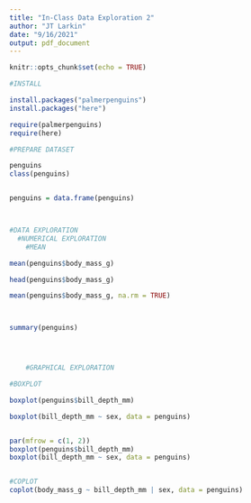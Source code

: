 ```yaml
---
title: "In-Class Data Exploration 2"
author: "JT Larkin"
date: "9/16/2021"
output: pdf_document
---
```


```r
knitr::opts_chunk$set(echo = TRUE)
```

```r
#INSTALL

install.packages("palmerpenguins")
install.packages("here")

require(palmerpenguins)
require(here)

#PREPARE DATASET

penguins
class(penguins)


penguins = data.frame(penguins)



#DATA EXPLORATION
  #NUMERICAL EXPLORATION
    #MEAN

mean(penguins$body_mass_g)

head(penguins$body_mass_g)

mean(penguins$body_mass_g, na.rm = TRUE)



summary(penguins)




    #GRAPHICAL EXPLORATION

#BOXPLOT

boxplot(penguins$bill_depth_mm)

boxplot(bill_depth_mm ~ sex, data = penguins)


par(mfrow = c(1, 2))
boxplot(penguins$bill_depth_mm)
boxplot(bill_depth_mm ~ sex, data = penguins)


#COPLOT
coplot(body_mass_g ~ bill_depth_mm | sex, data = penguins)






```